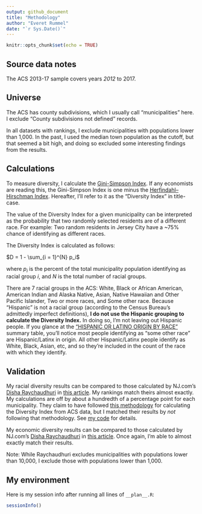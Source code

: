 ```yaml
---
output: github_document
title: "Methodology"
author: "Everet Rummel"
date: "`r Sys.Date()`"
---
```


```r
knitr::opts_chunk$set(echo = TRUE)
```

## Source data notes

The ACS 2013-17 sample covers years *2012* to 2017.

## Universe

The ACS has county subdivisions, which I usually call "municipalities" here. I
exclude "County subdivisions not defined" records.

In all datasets with rankings, I exclude municipalities with populations lower
than 1,000. In the past, I used the median town population as the cutoff, but
that seemed a bit high, and doing so excluded some interesting findings from the
results.

## Calculations

To measure diversity, I calculate the [Gini-Simpson Index](https://en.wikipedia.org/wiki/Diversity_index#Gini%E2%80%93Simpson_index).
If any economists are reading this, the Gini-Simpson Index is one minus the
[Herfindahl–Hirschman Index](https://en.wikipedia.org/wiki/Herfindahl_index).
Hereafter, I'll refer to it as the "Diversity Index" in title-case.

The value of the Diversity Index for a given municipality can be interpreted as 
the probability that two randomly selected residents are of a different race.
For example: Two random residents in Jersey City have a ~75% chance of 
identifying as different races.

The Diversity Index is calculated as follows:

$D = 1 - \sum_{i = 1}^{N} p_i$

where $p_i$ is the percent of the total municipality population identifying as
racial group $i$, and $N$ is the total number of racial groups. 

There are 7 racial groups in the ACS: White, Black or African American, American
Indian and Alaska Native, Asian, Native Hawaiian and Other Pacific Islander, Two
or more races, and Some other race. Because "Hispanic" is not a racial group
(according to the Census Bureau's admittedly imperfect definitions),
**I do not use the Hispanic grouping to calculate the Diversity Index.** In 
doing so, I'm not leaving out Hispanic people. If you glance at the 
["HISPANIC OR LATINO ORIGIN BY RACE"](https://factfinder.census.gov/bkmk/table/1.0/en/ACS/17_5YR/B03002)
summary table, you'll notice most people identifying as "some other race" are
Hispanic/Latinx in origin. All other Hispanic/Latinx people identify as White,
Black, Asian, etc, and so they're included in the count of the race with which
they identify.

## Validation

My racial diversity results can be compared to those calculated by NJ.com's 
[Disha Raychaudhuri](https://twitter.com/Disha_RC)
in
[this article](https://www.nj.com/data/2019/02/the-25-most-racially-diverse-towns-in-nj-ranked.html).
My rankings match theirs almost exactly. My calculations are off by about a
hundredth of a percentage point for each municipality. They claim to have 
followed
[this methodology](https://www.usatoday.com/story/news/nation/2014/10/21/diversity-index-data-how-we-did-report/17432103/) 
for calculating the Diversity Index from ACS data, but I matched their results 
by *not* following that methodology. See [my code](code/diversity_race.R) for
details.

My economic diversity results can be compared to those calculated by NJ.com's
[Disha Raychaudhuri](https://twitter.com/Disha_RC)
in
[this article](https://www.nj.com/data/2019/04/nj-towns-are-increasingly-becoming-rich-or-poor-is-the-middle-class-disappearing.html).
Once again, I'm able to almost exactly match their results.

Note: While Raychaudhuri excludes municipalities with populations lower than 
10,000, I exclude those with populations lower than 1,000.

## My environment

Here is my session info after running all lines of `__plan__.R`:

```r
sessionInfo()
```
